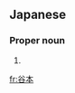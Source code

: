==Japanese==
{{ja-kanjitab|たに|もと|yomi=k}}

===Proper noun===
{{ja-pos|たにもと|proper}}

# {{surname|lang=ja|sort=たにもと}}

[[fr:谷本]]